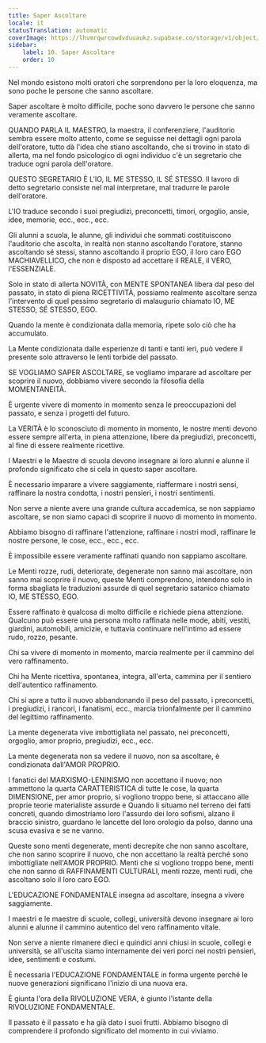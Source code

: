 ```yaml
---
title: Saper Ascoltare
locale: it
statusTranslation: automatic
coverImage: https://lhvmrqwrcowdvduuaukz.supabase.co/storage/v1/object/public/strapi-uploads/small_cover-educacion-fundamental.webp-2d51a7828a2b1309555be27f7e2a61a0.webp
sidebar:
    label: 10. Saper Ascoltare
    order: 10
---
```

Nel mondo esistono molti oratori che sorprendono per la loro eloquenza, ma sono poche le persone che sanno ascoltare.

Saper ascoltare è molto difficile, poche sono davvero le persone che sanno veramente ascoltare.

QUANDO PARLA IL MAESTRO, la maestra, il conferenziere, l'auditorio sembra essere molto attento, come se seguisse nei dettagli ogni parola dell'oratore, tutto dà l'idea che stiano ascoltando, che si trovino in stato di allerta, ma nel fondo psicologico di ogni individuo c'è un segretario che traduce ogni parola dell'oratore.

QUESTO SEGRETARIO È L'IO, IL ME STESSO, IL SÉ STESSO. Il lavoro di detto segretario consiste nel mal interpretare, mal tradurre le parole dell'oratore.

L'IO traduce secondo i suoi pregiudizi, preconcetti, timori, orgoglio, ansie, idee, memorie, ecc., ecc., ecc.

Gli alunni a scuola, le alunne, gli individui che sommati costituiscono l'auditorio che ascolta, in realtà non stanno ascoltando l'oratore, stanno ascoltando sé stessi, stanno ascoltando il proprio EGO, il loro caro EGO MACHIAVELLICO, che non è disposto ad accettare il REALE, il VERO, l'ESSENZIALE.

Solo in stato di allerta NOVITÀ, con MENTE SPONTANEA libera dal peso del passato, in stato di piena RICETTIVITÀ, possiamo realmente ascoltare senza l'intervento di quel pessimo segretario di malaugurio chiamato IO, ME STESSO, SÉ STESSO, EGO.

Quando la mente è condizionata dalla memoria, ripete solo ciò che ha accumulato.

La Mente condizionata dalle esperienze di tanti e tanti ieri, può vedere il presente solo attraverso le lenti torbide del passato.

SE VOGLIAMO SAPER ASCOLTARE, se vogliamo imparare ad ascoltare per scoprire il nuovo, dobbiamo vivere secondo la filosofia della MOMENTANEITÀ.

È urgente vivere di momento in momento senza le preoccupazioni del passato, e senza i progetti del futuro.

La VERITÀ è lo sconosciuto di momento in momento, le nostre menti devono essere sempre all'erta, in piena attenzione, libere da pregiudizi, preconcetti, al fine di essere realmente ricettive.

I Maestri e le Maestre di scuola devono insegnare ai loro alunni e alunne il profondo significato che si cela in questo saper ascoltare.

È necessario imparare a vivere saggiamente, riaffermare i nostri sensi, raffinare la nostra condotta, i nostri pensieri, i nostri sentimenti.

Non serve a niente avere una grande cultura accademica, se non sappiamo ascoltare, se non siamo capaci di scoprire il nuovo di momento in momento.

Abbiamo bisogno di raffinare l'attenzione, raffinare i nostri modi, raffinare le nostre persone, le cose, ecc., ecc., ecc.

È impossibile essere veramente raffinati quando non sappiamo ascoltare.

Le Menti rozze, rudi, deteriorate, degenerate non sanno mai ascoltare, non sanno mai scoprire il nuovo, queste Menti comprendono, intendono solo in forma sbagliata le traduzioni assurde di quel segretario satanico chiamato IO, ME STESSO, EGO.

Essere raffinato è qualcosa di molto difficile e richiede piena attenzione. Qualcuno può essere una persona molto raffinata nelle mode, abiti, vestiti, giardini, automobili, amicizie, e tuttavia continuare nell'intimo ad essere rudo, rozzo, pesante.

Chi sa vivere di momento in momento, marcia realmente per il cammino del vero raffinamento.

Chi ha Mente ricettiva, spontanea, integra, all'erta, cammina per il sentiero dell'autentico raffinamento.

Chi si apre a tutto il nuovo abbandonando il peso del passato, i preconcetti, i pregiudizi, i rancori, i fanatismi, ecc., marcia trionfalmente per il cammino del legittimo raffinamento.

La mente degenerata vive imbottigliata nel passato, nei preconcetti, orgoglio, amor proprio, pregiudizi, ecc., ecc.

La mente degenerata non sa vedere il nuovo, non sa ascoltare, è condizionata dall'AMOR PROPRIO.

I fanatici del MARXISMO-LENINISMO non accettano il nuovo; non ammettono la quarta CARATTERISTICA di tutte le cose, la quarta DIMENSIONE, per amor proprio, si vogliono troppo bene, si attaccano alle proprie teorie materialiste assurde e Quando li situamo nel terreno dei fatti concreti, quando dimostriamo loro l'assurdo dei loro sofismi, alzano il braccio sinistro, guardano le lancette del loro orologio da polso, danno una scusa evasiva e se ne vanno.

Queste sono menti degenerate, menti decrepite che non sanno ascoltare, che non sanno scoprire il nuovo, che non accettano la realtà perché sono imbottigliate nell'AMOR PROPRIO. Menti che si vogliono troppo bene, menti che non sanno di RAFFINAMENTI CULTURALI, menti rozze, menti rudi, che ascoltano solo il loro caro EGO.

L'EDUCAZIONE FONDAMENTALE insegna ad ascoltare, insegna a vivere saggiamente.

I maestri e le maestre di scuole, collegi, università devono insegnare ai loro alunni e alunne il cammino autentico del vero raffinamento vitale.

Non serve a niente rimanere dieci e quindici anni chiusi in scuole, collegi e università, se all'uscita siamo internamente dei veri porci nei nostri pensieri, idee, sentimenti e costumi.

È necessaria l'EDUCAZIONE FONDAMENTALE in forma urgente perché le nuove generazioni significano l'inizio di una nuova era.

È giunta l'ora della RIVOLUZIONE VERA, è giunto l'istante della RIVOLUZIONE FONDAMENTALE.

Il passato è il passato e ha già dato i suoi frutti. Abbiamo bisogno di comprendere il profondo significato del momento in cui viviamo.

